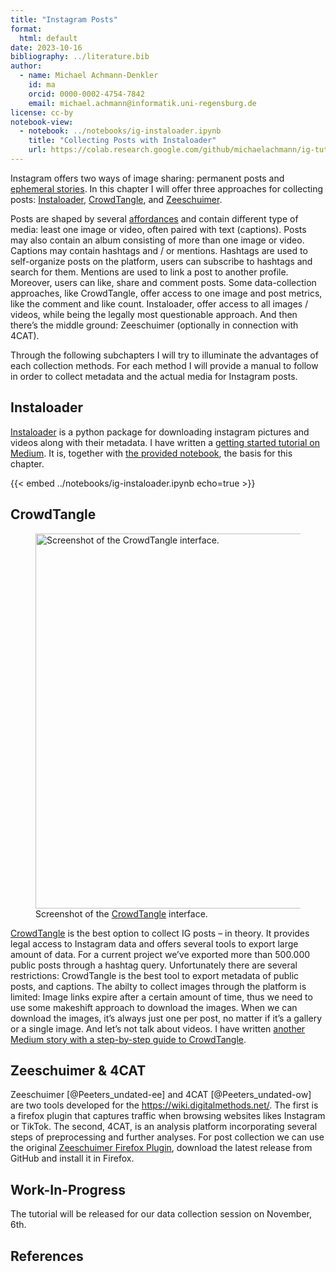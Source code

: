 ```yaml
---
title: "Instagram Posts"
format: 
  html: default
date: 2023-10-16
bibliography: ../literature.bib
author:
  - name: Michael Achmann-Denkler
    id: ma
    orcid: 0000-0002-4754-7842
    email: michael.achmann@informatik.uni-regensburg.de
license: cc-by
notebook-view:
  - notebook: ../notebooks/ig-instaloader.ipynb
    title: "Collecting Posts with Instaloader"
    url: https://colab.research.google.com/github/michaelachmann/ig-tutorial/blob/main/01_DataCollection.ipynb
---
```


Instagram offers two ways of image sharing: permanent posts and [ephemeral stories](ig-stories.qmd). In this chapter I will offer three approaches for collecting posts: [Instaloader](#instaloader), [CrowdTangle](#crowdtangle), and [Zeeschuimer](#zeeschuimer--4cat). 

<!--![ A screenshot of a post by @bundeskanzler.](/images/instagram-post.png){fig-align="center" width=95%} //-->

Posts are shaped by several [affordances](/getting-started/theory.qmd#platform-affordances) and contain different type of media: least one image or video, often paired with text (captions). Posts may also contain an album consisting of more than one image or video. Captions may contain hashtags and / or mentions. Hashtags are used to self-organize posts on the platform, users can subscribe to hashtags and search for them. Mentions are used to link a post to another profile. Moreover, users can like, share and comment posts. Some data-collection approaches, like CrowdTangle, offer access to one image and post metrics, like the comment and like count. Instaloader, offer access to all images / videos, while being the legally most questionable approach. And then there's the middle ground: Zeeschuimer (optionally in connection with 4CAT). 

Through the following subchapters I will try to illuminate the advantages of each collection methods. For each method I will provide a manual to follow in order to collect metadata and the actual media for Instagram posts.

## Instaloader
[Instaloader](https://instaloader.github.io/) is a python package for downloading instagram pictures and videos along with their metadata. I have written a [getting started tutorial on Medium](https://achmann.dev/getting-started-with-instagram-analysis-instaloader-bbf686cb6e3b). It is, together with [the provided notebook](https://github.com/michaelachmann/ig-tutorial/blob/main/01_DataCollection.ipynb), the basis for this chapter.

{{< embed ../notebooks/ig-instaloader.ipynb echo=true >}}

## CrowdTangle
![Screenshot of the [CrowdTangle](https://www.crowdtangle.com/) interface.](/images/crowdtangle.png){width="600"}

[CrowdTangle](https://www.crowdtangle.com/) is the best option to collect IG posts -- in theory. It provides legal access to Instagram data and offers several tools to export large amount of data. For a current project we've exported more than 500.000 public posts through a hashtag query. Unfortunately there are several restrictions: CrowdTangle is the best tool to export metadata of public posts, and captions. The abilty to collect images through the platform is limited: Image links expire after a certain amount of time, thus we need to use some makeshift approach to download the images. When we can download the images, it's always just one per post, no matter if it's a gallery or a single image. And let's not talk about videos. I have written [another Medium story with a step-by-step guide to CrowdTangle](https://achmann.dev/crowdtangle-for-instagram-analysis-a-step-by-step-guide-for-beginners-6d4f1f8cb0a3).

## Zeeschuimer & 4CAT
Zeeschuimer [@Peeters_undated-ee] and 4CAT [@Peeters_undated-ow] are two tools developed for the [https://wiki.digitalmethods.net/](Digital Methods Initiative). The first is a firefox plugin that captures traffic when browsing websites likes Instagram or TikTok. The second, 4CAT, is an analysis platform incorporating several steps of preprocessing and further analyses. For post collection we can use the original [Zeeschuimer Firefox Plugin](https://github.com/digitalmethodsinitiative/zeeschuimer), download the latest release from GitHub and install it in Firefox. 

::: {.callout-caution}
## Work-In-Progress
The tutorial will be released for our data collection session on November, 6th.
:::

<!--We can use our own 4CAT instance at [https://4cat.digitalhumanities.io/](https://4cat.digitalhumanities.io/) //-->

## References

::: {#refs}
:::